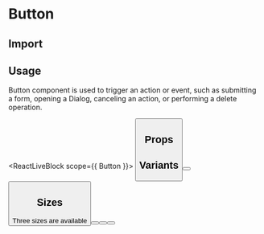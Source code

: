 

<Meta title="Forms/Button" component={Button} />

# Button

## Import

<CodeSnippet code='import { Button } from "@brikke-ui/button";' />

## Usage

Button component is used to trigger an action or event, such as submitting a form, opening a Dialog, canceling an action, or performing a delete operation.

<ReactLiveBlock scope={{ Button }}>
  <Button label="Button" />
</ReactLiveBlock>

## Props

<ArgsTable of={Button} />

## Variants

<Story name="variants">
  <ReactLiveBlock scope={{ Button }}>
    <Button primary label="Button (primary)" />
    <Button label="Button (secondary)" />
  </ReactLiveBlock>
</Story>

## Sizes

<Story name="sizes">
  Three sizes are available
  <ReactLiveBlock scope={{ Button }}>
    <Button primary size="small" label="Button (small)" />
    <Button primary size="medium" label="Button (medium)" />
    <Button primary size="large" label="Button (large)" />
  </ReactLiveBlock>
</Story>
